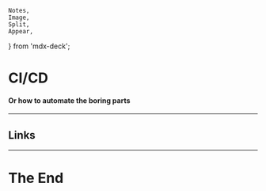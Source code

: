     Notes,
    Image,
    Split,
    Appear,
} from 'mdx-deck';


# CI/CD

#### Or how to automate the boring parts

---

## Links


---

# The End